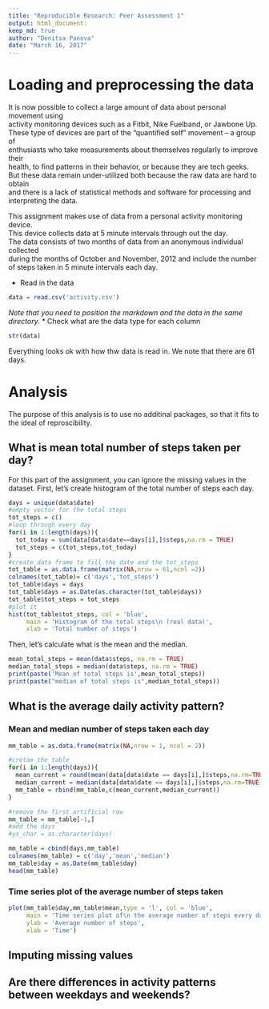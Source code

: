 ```yaml
---
title: "Reproducible Research: Peer Assessment 1"
output: html_document:
keep_md: true
author: "Denitsa Panova"
date: "March 16, 2017"
---
```



# Loading and preprocessing the data
It is now possible to collect a large amount of data about personal movement using   
activity monitoring devices such as a Fitbit, Nike Fuelband, or Jawbone Up.   
These type of devices are part of the “quantified self” movement – a group of   
enthusiasts who take measurements about themselves regularly to improve their   
health, to find patterns in their behavior, or because they are tech geeks.   
But these data remain under-utilized both because the raw data are hard to obtain   
and there is a lack of statistical methods and software for processing and interpreting the data.  
  
This assignment makes use of data from a personal activity monitoring device.  
This device collects data at 5 minute intervals through out the day.   
The data consists of two months of data from an anonymous individual collected   
during the months of October and November, 2012 and include the number of steps taken in 5 minute intervals each day.  

* Read in the data
``` r
data = read.csv('activity.csv')
```

_Note that you need to position the markdown and the data in the same directory._
* Check what are the data type for each column 
```r
str(data)
```
Everything looks ok with how thw data is read in. We note that there are 61 days.

# Analysis 
The purpose of this analysis is to use no additinal packages, so that it fits to the ideal of reproscibility. 

## What is mean total number of steps taken per day?
For this part of the assignment, you can ignore the missing values in the dataset. 
First, let's create histogram of the total number of steps each day.
```r
days = unique(data$date)
#empty vector for the total steps
tot_steps = c()
#loop through every day
for(i in 1:length(days)){
  tot_today = sum(data[data$date==days[i],]$steps,na.rm = TRUE)
  tot_steps = c(tot_steps,tot_today)
}
#create data frame to fill the date and the tot_steps
tot_table = as.data.frame(matrix(NA,nrow = 61,ncol =2))
colnames(tot_table)= c('days','tot_steps')
tot_table$days = days
tot_table$days = as.Date(as.character(tot_table$days))
tot_table$tot_steps = tot_steps
#plot it 
hist(tot_table$tot_steps, col = 'blue',
     main = 'Histogram of the total steps\n (real data)',
     xlab = 'Total number of steps')
```
Then, let's calculate what is the mean and the median. 
```r
mean_total_steps = mean(data$steps, na.rm = TRUE)
median_total_steps = median(data$steps, na.rm = TRUE)
print(paste('Mean of total steps is',mean_total_steps))
print(paste("median of total steps is",median_total_steps))
```

## What is the average daily activity pattern?
### Mean and median number of steps taken each day
```r
mm_table = as.data.frame(matrix(NA,nrow = 1, ncol = 2))

#cretae the table
for(i in 1:length(days)){
  mean_current = round(mean(data[data$date == days[i],]$steps,na.rm=TRUE),0)
  median_current = median(data[data$date == days[i],]$steps,na.rm=TRUE)
  mm_table = rbind(mm_table,c(mean_current,median_current))
}

#remove the first artificial row  
mm_table = mm_table[-1,]
#add the days 
#ys_char = as.character(days)

mm_table = cbind(days,mm_table)
colnames(mm_table) = c('day','mean','median')
mm_table$day = as.Date(mm_table$day)
head(mm_table)

```


### Time series plot of the average number of steps taken
```r
plot(mm_table$day,mm_table$mean,type = 'l', col = 'blue',
     main = 'Time series plot of\n the average number of steps every day',
     ylab = 'Average number of steps',
     xlab = 'Time')

```



## Imputing missing values



## Are there differences in activity patterns between weekdays and weekends?
